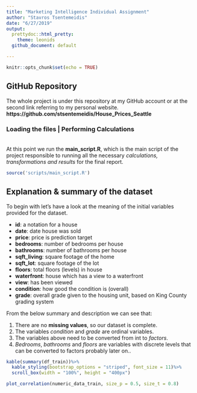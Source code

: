 ```yaml
---
title: "Marketing Intelligence Individual Assignment"
author: "Stavros Tsentemeidis"
date: "6/27/2019"
output:
  prettydoc::html_pretty:
    theme: leonids
  github_document: default

---
```


```r
knitr::opts_chunk$set(echo = TRUE)
```

## GitHub Repository    
The whole project is under this repository at my GitHub account or at the second link referring to my personal website.       
**https://github.com/stsentemeidis/House_Prices_Seattle**   


### Loading the files | Performing Calculations
</br>
At this point we run the **main_script.R**, which is the main script of the project responsible to running all the necessary *calculations, transformations and results* for the final report.   

```r
source('scripts/main_script.R')
```


## Explanation & summary of the dataset

To begin with let's have a look at the meaning of the initial variables provided for the dataset.     

*   **id**: a notation for a house   
*   **date**: date house was sold   
*   **price**: price is prediction target   
*   **bedrooms**: number of bedrooms per house   
*   **bathrooms**: number of bathrooms per house     
*   **sqft_living**: square footage of the home   
*   **sqft_lot**: square footage of the lot        
*   **floors**: total floors (levels) in house     
*   **waterfront**: house which has a view to a waterfront    
*   **view**: has been viewed     
*   **condition**: how good the condition is (overall)    
*   **grade**: overall grade given to the housing unit, based on King County grading system  


From the below summary and description we can see that:    

1. There are no **missing values**, so our dataset is complete.
2. The variables *condition* and *grade*  are ordinal variables.
3. The variables above need to be converted from int to *factors*.
4. *Bedrooms*, *bathrooms* and *floors* are variables with discrete levels that can be converted to factors probably later on.. 


```r
kable(summary(df_train))%>%
  kable_styling(bootstrap_options = "striped", font_size = 11)%>%
  scroll_box(width = "100%", height = "400px")
```


```r
plot_correlation(numeric_data_train, size_p = 0.5, size_t = 0.8)
```

